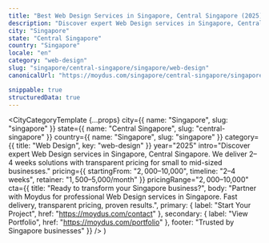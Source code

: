 ```yaml
---
title: "Best Web Design Services in Singapore, Central Singapore (2025)"
description: "Discover expert Web Design services in Singapore, Central Singapore. 2–4 weeks delivery, $2,000–$10,000 investment. Local market expertise + modern solutions."
city: "Singapore"
state: "Central Singapore"
country: "Singapore"
locale: "en"
category: "web-design"
slug: "singapore/central-singapore/singapore/web-design"
canonicalUrl: "https://moydus.com/singapore/central-singapore/singapore/web-design"

snippable: true
structuredData: true
---
```



  <CityCategoryTemplate
    {...props}
    city={{ name: "Singapore", slug: "singapore" }}
    state={{ name: "Central Singapore", slug: "central-singapore" }}
    country={{ name: "Singapore", slug: "singapore" }}
    category={{ title: "Web Design", key: "web-design" }}
    year="2025"
    intro="Discover expert Web Design services in Singapore, Central Singapore. We deliver 2–4 weeks solutions with transparent pricing for small to mid-sized businesses."
    pricing={{
      startingFrom: "$2,000–$10,000",
      timeline: "2–4 weeks",
      retainer: "$1,500–$5,000/month"
    }}
    pricingRange="$2,000–$10,000"
    cta={{
      title: "Ready to transform your Singapore business?",
      body: "Partner with Moydus for professional Web Design services in Singapore. Fast delivery, transparent pricing, proven results.",
      primary: { label: "Start Your Project", href: "https://moydus.com/contact" },
      secondary: { label: "View Portfolio", href: "https://moydus.com/portfolio" },
      footer: "Trusted by Singapore businesses"
    }}
  />
)
